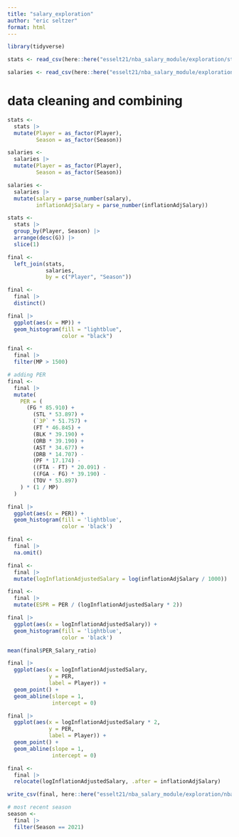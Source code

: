 ```yaml
---
title: "salary_exploration"
author: "eric seltzer"
format: html
---
```


```r
library(tidyverse)
```

```r
stats <- read_csv(here::here("esselt21/nba_salary_module/exploration/stats.csv"))

salaries <- read_csv(here::here("esselt21/nba_salary_module/exploration/salaries.csv"))
```

# data cleaning and combining
```r
stats <-
  stats |>
  mutate(Player = as_factor(Player),
         Season = as_factor(Season))

salaries <-
  salaries |>
  mutate(Player = as_factor(Player),
         Season = as_factor(Season))
```

```r
salaries <-
  salaries |>
  mutate(salary = parse_number(salary),
         inflationAdjSalary = parse_number(inflationAdjSalary))
```

```r
stats <-
  stats |>
  group_by(Player, Season) |>
  arrange(desc(G)) |>
  slice(1)
```

```r
final <-
  left_join(stats,
            salaries,
            by = c("Player", "Season"))

final <-
  final |>
  distinct()
```

```r
final |>
  ggplot(aes(x = MP)) +
  geom_histogram(fill = "lightblue",
                 color = "black")
```

```r
final <-
  final |>
  filter(MP > 1500)
```

```r
# adding PER
final <-
  final |>
  mutate(
    PER = (
      (FG * 85.910) +
        (STL * 53.897) +
        (`3P` * 51.757) +
        (FT * 46.845) +
        (BLK * 39.190) +
        (ORB * 39.190) +
        (AST * 34.677) +
        (DRB * 14.707) -
        (PF * 17.174) -
        ((FTA - FT) * 20.091) -
        ((FGA - FG) * 39.190) -
        (TOV * 53.897)
    ) * (1 / MP)
  )
```

```r
final |>
  ggplot(aes(x = PER)) +
  geom_histogram(fill = 'lightblue',
                 color = 'black')
```

```r
final <-
  final |>
  na.omit()
```

```r
final <-
  final |>
  mutate(logInflationAdjustedSalary = log(inflationAdjSalary / 1000))
```

```r
final <-
  final |>
  mutate(ESPR = PER / (logInflationAdjustedSalary * 2))
```

```r
final |>
  ggplot(aes(x = logInflationAdjustedSalary)) +
  geom_histogram(fill = 'lightblue',
                 color = 'black')
```

```r
mean(final$PER_Salary_ratio)
```

```r
final |>
  ggplot(aes(x = logInflationAdjustedSalary,
             y = PER,
             label = Player)) +
  geom_point() +
  geom_abline(slope = 1,
              intercept = 0)
```

```r
final |>
  ggplot(aes(x = logInflationAdjustedSalary * 2,
             y = PER,
             label = Player)) +
  geom_point() +
  geom_abline(slope = 1,
              intercept = 0)
```

```r
final <-
  final |>
  relocate(logInflationAdjustedSalary, .after = inflationAdjSalary)
```

```r
write_csv(final, here::here("esselt21/nba_salary_module/exploration/nba_salary.csv"))
```

```r
# most recent season
season <-
  final |>
  filter(Season == 2021)
```
